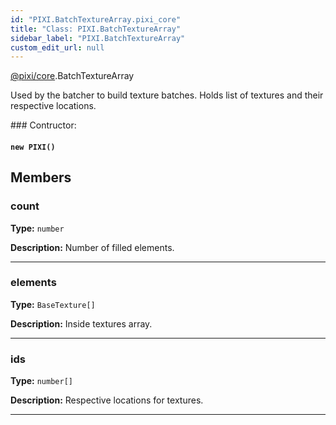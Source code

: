 ```yaml
---
id: "PIXI.BatchTextureArray.pixi_core"
title: "Class: PIXI.BatchTextureArray"
sidebar_label: "PIXI.BatchTextureArray"
custom_edit_url: null
---
```



<div class="package-name">

[@pixi/core](../modules/pixi_core).BatchTextureArray

</div>


Used by the batcher to build texture batches. Holds list of textures and their respective locations.



        

<article>
### Contructor:
<h4><code>new PIXI()</code></h4>

</article>
            



## Members
<article>

### count 
**Type:** <code>number</code>

**Description:** Number of filled elements.

</article>


---------------------------------------

<article>

### elements 
**Type:** <code>BaseTexture[]</code>

**Description:** Inside textures array.

</article>


---------------------------------------

<article>

### ids 
**Type:** <code>number[]</code>

**Description:** Respective locations for textures.

</article>


---------------------------------------




    
